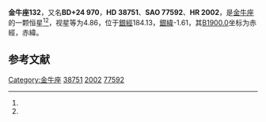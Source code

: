 {{Starbox begin
| name = 金牛座132
}}
{{Starbox observe
| epoch = [[J2000.0|J2000.0]]
| constell = [[金牛座|金牛座]]<ref name=SIMBAD>{{cite web
 | url=http://simbad.u-strasbg.fr/simbad/sim-id?Ident=HR+2002
 | title =Pulsating variable Star
 | publisher=Centre de Données astronomiques de Strasbourg
 | work=SIMBAD
 | accessdate=2012-07-13}}</ref><ref name=DATA>{{cite web
 | url=http://vizier.u-strasbg.fr/viz-bin/VizieR-5?-out.add=.&-source=5050&-corr=PK=HR&-out.max=9999&HR=2002
 | title=VizieR Detailed Page
 | accessdate=2012-07-13
 | archive-date=2016-03-05
 | archive-url=https://web.archive.org/web/20160305002741/http://vizier.u-strasbg.fr/viz-bin/VizieR-5?-out.add=.&-source=5050&-corr=PK=HR&-out.max=9999&HR=2002
 | dead-url=no
 }}</ref>
| 星官 = 
| ra = {{RA|5|49|1}}<ref name=SIMBAD /><ref name=DATA />
| dec = {{DEC|+24|34|3}}<ref name=SIMBAD /><ref name=DATA />
| appmag_v = 4.86<ref name=SIMBAD /><ref name=DATA />
}}
{{Starbox character
| class = G8III<ref name=SIMBAD /><ref name=DATA />
| b-v = 1.01<ref name=SIMBAD /><ref name=DATA />
| u-b = 0.81<ref name=SIMBAD /><ref name=DATA />
| r-i = 0.38E<ref name=SIMBAD /><ref name=DATA />
| variable = 
}}
{{Starbox astrometry
| radial_v = 0.81
| prop_mo_ra = 16
| parallax = 0.005
| p_error = 
}}
{{Starbox catalog
| names =BD+24 970，[[SAO星表|SAO]] 77592，[[HD星表|HD]] 38751，[[HR星表|HR]] 2002}}
{{Starbox reference |Simbad=HR+2002}}
{{Starbox end}}

'''金牛座132'''，又名'''BD+24 970'''，'''HD 38751'''、'''SAO 77592'''、'''HR 2002'''，是[[金牛座|金牛座]]的一颗恒星<ref name=SIMBAD /><ref name=DATA />，视星等为4.86，位于[[銀道座標系|銀經]]184.13，[[銀道座標系|銀緯]]-1.61，其[[B1900.0|B1900.0]]坐标为赤經{{RA|5|42|52.7}}，赤緯{{DEC|+24|-1.61|2}}。

== 参考文献 ==
{{reflist}}

{{star-stub}}

{{金牛座恒星}}
{{星官|诸王|6|4}}
[[Category:金牛座|Category:金牛座]]
[[Category:HD和HDE天體|38751]]
[[Category:HR天體|2002]]
[[Category:SAO天體|77592]]